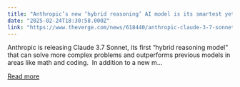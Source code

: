 ```yaml
---
title: "Anthropic’s new ‘hybrid reasoning’ AI model is its smartest yet"
date: "2025-02-24T18:30:58.000Z"
link: "https://www.theverge.com/news/618440/anthropic-claude-3-7-sonnet-ai-model-hybrid-reasoning"
---
```


Anthropic is releasing Claude 3.7 Sonnet, its first “hybrid reasoning model” that can solve more complex problems and outperforms previous models in areas like math and coding. 
In addition to a new m...

[Read more](https://www.theverge.com/news/618440/anthropic-claude-3-7-sonnet-ai-model-hybrid-reasoning)
